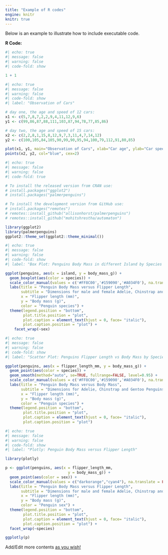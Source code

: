 ```yaml
---
title: "Example of R codes"
engine: knitr
knitr: true
---
```


Below is an example to illustrate how to include executable code.

**R Code:**

```r
#| echo: true
#| message: false
#| warning: false
#| code-fold: show

1 + 1
```

```r
#| echo: true
#| message: false
#| warning: false
#| code-fold: show
#| label: "Observation of Cars"

# day one, the age and speed of 12 cars:
x1 <- c(5,7,8,7,2,2,9,4,11,12,9,6)
y1 <- c(99,86,87,88,111,103,87,94,78,77,85,86)

# day two, the age and speed of 15 cars:
x2 <- c(2,2,8,1,15,8,12,9,7,3,11,4,7,14,12)
y2 <- c(100,105,84,105,90,99,90,95,94,100,79,112,91,80,85)

plot(x1, y1, main="Observation of Cars", xlab="Car age", ylab="Car speed", col="red", cex=2)
points(x2, y2, col="blue", cex=2)
```

```r
#| echo: true
#| message: false
#| warning: false
#| code-fold: true

# To install the released version from CRAN use:
# install.packages("ggplot2")
# install.packages("palmerpenguins")

# To install the development version from GitHub use:
# install.packages("remotes")
# remotes::install_github("allisonhorst/palmerpenguins")
# remotes::install_github("mohitshrestha/automaton")

library(ggplot2)
library(palmerpenguins)
ggplot2::theme_set(ggplot2::theme_minimal())
```

```r
#| echo: true
#| message: false
#| warning: false
#| code-fold: show
#| label: "Box Plot: Penguins Body Mass in different Island by Species and Sex"

ggplot(penguins, aes(x = island, y = body_mass_g)) +
  geom_boxplot(aes(color = species)) +
  scale_color_manual(values = c('#FF8C00','#159090','#A034F0'), na.translate = FALSE) +
  labs(title = "Penguin Body Mass versus Flipper Length",
       subtitle = "Dimensions for male and female Adelie, Chinstrap and Gentoo Penguins at Palmer Station LTER",
       x = "Flipper length (mm)",
       y = "Body mass (g)",
       color = "Penguin species") +
  theme(legend.position = "bottom",
        plot.title.position = "plot",
        plot.caption = element_text(hjust = 0, face= "italic"),
        plot.caption.position = "plot") +
    facet_wrap(~sex)
```

```r
#| echo: true
#| message: false
#| warning: false
#| code-fold: show
#| label: "Scatter Plot: Penguins Flipper Length vs Body Mass by Species"

ggplot(penguins, aes(x = flipper_length_mm, y = body_mass_g)) +
  geom_point(aes(color = species)) +
  geom_smooth(method="auto", se=TRUE, fullrange=FALSE, level=0.95) +
  scale_color_manual(values = c('#FF8C00','#159090','#A034F0'), na.translate = FALSE) +
  labs(title = "Penguin Body Mass versus Body Mass",
       subtitle = "Dimensions for Adelie, Chinstrap and Gentoo Penguins at Palmer Station LTER",
       x = "Flipper length (mm)",
       y = "Body mass (g)",
       color = "Penguin species") +
  theme(legend.position = "bottom",
        plot.title.position = "plot",
        plot.caption = element_text(hjust = 0, face= "italic"),
        plot.caption.position = "plot")
```

```r
#| echo: true
#| message: false
#| warning: false
#| code-fold: show
#| label: "Plotly: Penguin Body Mass versus Flipper Length"

library(plotly)

p <- ggplot(penguins, aes(x = flipper_length_mm,
                            y = body_mass_g)) +
  geom_point(aes(color = sex)) +
  scale_color_manual(values = c("darkorange","cyan4"), na.translate = FALSE) +
  labs(title = "Penguin Body Mass versus Flipper Length",
       subtitle = "Dimensions for male and female Adelie, Chinstrap and Gentoo Penguins at Palmer Station LTER",
       x = "Flipper length (mm)",
       y = "Body mass (g)",
       color = "Penguin sex") +
  theme(legend.position = "bottom",
        plot.title.position = "plot",
        plot.caption = element_text(hjust = 0, face= "italic"),
        plot.caption.position = "plot") +
  facet_wrap(~species)

ggplotly(p)
```

Add/Edit more contents [as you wish!]{.underline}

